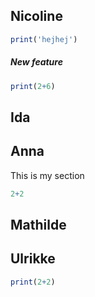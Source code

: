 ## Nicoline

```r
print('hejhej')
```

##### New feature

```r
print(2+6)
```

## Ida

## Anna

This is my section

```r
2+2
```

## Mathilde

## Ulrikke

```r
print(2+2)
```
